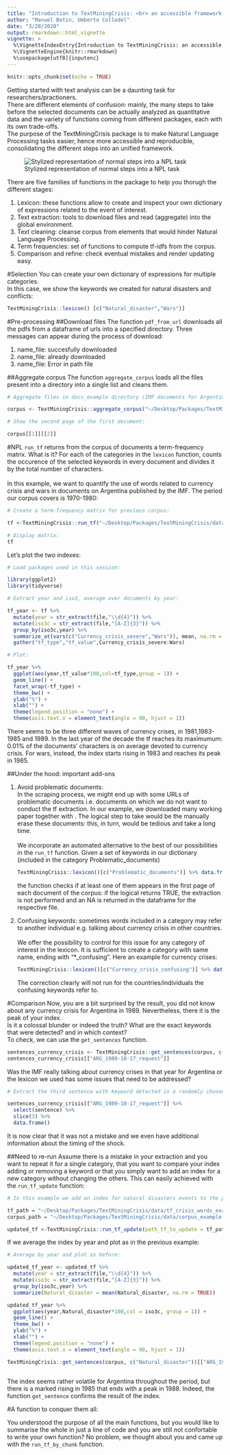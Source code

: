 ```yaml
---
title: "Introduction to TextMiningCrisis: <br> an accessible framework for Natural Language Processing"
author: "Manuel Betin, Umberto Collodel"
date: "3/20/2020"
output: rmarkdown::html_vignette
vignette: >
  %\VignetteIndexEntry{Introduction to TextMiningCrisis: an accessible framework for Natural Language Processing}
  %\VignetteEngine{knitr::rmarkdown}
  %\usepackage[utf8]{inputenc}
---
```


```r
knitr::opts_chunk$set(echo = TRUE)

```

Getting started with text analysis can be a daunting task for researchers/practioners. <br> There are different elements of confusion: mainly, the many steps to take before the selected documents can be actually analyzed as quantitative data and the variety of functions coming from different packages, each with its own trade-offs. <br> 
The purpose of the TextMiningCrisis package is to make Natural Language Processing tasks easier, hence more accessible and reproducible, consolidating the different steps into an unified framework.


![Stylized representation of normal steps into a NPL task](TextMiningCrisis_process.png)

There are five families of functions in the package to help you thorugh the different stages:
<ol>
  <li>Lexicon: these functions allow to create and inspect your own dictionary of expressions related to the event of interest.</li>
  <li>Text extraction: tools to download files and read (aggregate) into the global environment. </li>
  <li>Text cleaning: cleanse corpus from elements that would hinder Natural Language Processing.</li>
  <li>Term frequencies: set of functions to compute tf-idfs from the corpus.</li>
  <li> Comparison and refine: check eventual mistakes and render updating easy.
</ol>

#Selection
You can create your own dictionary of expressions for multiple categories.<br>
In this case, we show the keywords we created for natural disasters and conflicts:
```r
TextMiningCrisis::lexicon() [c("Natural_disaster","Wars")]
```

#Pre-processing
##Download files
The function ```pdf_from_url``` downloads all the pdfs from a dataframe of urls into a specified directory.
Three messages can appear during the process of download:

1. name_file: succesfully downloaded
1. name_file: already downloaded
1. name_file: Error in path file




##Aggregate corpus
The function ```aggregate_corpus``` loads all the files present into a directory into a single list and cleans them.

```r
# Aggregate files in docs_example directory (IMF documents for Argentina 1980-1990):

corpus <- TextMiningCrisis::aggregate_corpus("~/Desktop/Packages/TextMiningCrisis/data/docs_example", only_files = T)
```
```r
# Show the second page of the first document:

corpus[[1]][[2]]

```




#NPL
```run_tf``` returns from the corpus of documents a term-frequency matrix. What is it? For each of the categories in the ```lexicon``` function, counts the occurence of the selected keywords in every document and divides it by the total number of characters.<br> <br>
In this example, we want to quantify the use of words related to currency crisis and wars in documents on Argentina published by the IMF. The period our corpus covers is 1970-1980:
```r


# Create a term-frequency matrix for previous corpus:

tf <-TextMiningCrisis::run_tf("~/Desktop/Packages/TextMiningCrisis/data/corpus_example.RData",keyword_list = c("Currency_crisis_severe","Wars"))

```

```r
# Display matrix:
tf
```
Let's plot the two indexes:


```r
# Load packages used in this session:

library(ggplot2)
library(tidyverse)
```

```r

# Extract year and iso3, average over documents by year:

tf_year <- tf %>% 
  mutate(year = str_extract(file,"\\d{4}")) %>%
  mutate(iso3c = str_extract(file,"[A-Z]{3}")) %>%
  group_by(iso3c,year) %>% 
  summarize_at(vars(c("Currency_crisis_severe","Wars")), mean, na.rm = TRUE) %>% 
  gather("tf_type","tf_value",Currency_crisis_severe:Wars)

# Plot:

tf_year %>% 
  ggplot(aes(year,tf_value*100,col=tf_type,group = 1)) +
  geom_line() +
  facet_wrap(~tf_type) +
  theme_bw() +
  ylab("%") +
  xlab("") +
  theme(legend.position = "none") +
  theme(axis.text.x = element_text(angle = 90, hjust = 1)) 


```

There seems to be three different waves of currency crises, in 1981,1983-1985 and 1989. In the last year of the decade the tf reaches its maximumum: 0.01\% of the documents' characters is on average devoted to currency crisis. For wars, instead, the index starts rising in 1983 and reaches its peak in 1985.


##Under the hood: important add-ons

<ol>
  <li> Avoid problematic documents:<br>
  In the scraping process, we might end up with some URLs of problematic documents i.e. documents on which we do not want to conduct the tf extraction. In our example, we downloaded many working paper together with . The logical step to take would be the manually erase these documents: this, in turn, would be tedious and take a long time. <br> <br>
  We incorporate an automated alternative to the best of our possibilities in the ```run_tf``` function. Given a set of keywords in our dictionary (included in the category Problematic_documents)
  
```r
TextMiningCrisis::lexicon()[c("Problematic_documents")] %>% data.frame() %>% filter(str_detect(Problematic_documents, "working"))
```
  
  
  the function checks if at least one of them appears in the first page of each document of the corpus: if the logical returns TRUE, the extraction is not performed and an NA is returned in the dataframe for the respective file.
  
  
  <li> Confusing keywords: sometimes words included in a category may refer to another individual e.g. talking about currency   crisis in other countries. <br> <br>
  We offer the possibility to control for this issue for any category of interest in the lexicon. It is sufficient to create a   category with same name, ending with "*_confusing". Here an example for currency crises:
```r
TextMiningCrisis::lexicon()[c("Currency_crisis_confusing")] %>% data.frame() 
```

The correction clearly will not run for the countries/individuals the confusing keywords refer to.

</ol>


#Comparison
Now, you are a bit surprised by the result, you did not know about any currency crisis for Argentina in 1989. Nevertheless, there it is the peak of your index. <br>
Is it a colossal blunder or indeed the truth?
What are the exact keywords that were detected? and in which context? <br>
To check, we can use the ```get_sentences``` function. 

```r

sentences_currency_crisis <- TextMiningCrisis::get_sentences(corpus, c("Currency_crisis_severe"))
sentences_currency_crisis[["ARG_1989-10-17_request"]]

```
Was the IMF really talking about currency crises in that year for Argentina or the lexicon we used has some issues that need to be addressed?<br>

```r
# Extract the third sentence with keyword detected in a randomly chosen 1989 document:

sentences_currency_crisis[["ARG_1989-10-17_request"]] %>% 
  select(sentence) %>% 
  slice(3) %>% 
  data.frame()

```
It is now clear that it was not a mistake and we even have additional information about the timing of the shock.

##Need to re-run
Assume there is a mistake in your extraction and you want to repeat it for a single category, that you want to compare your index adding or removing a keyword or that you simply want to add an index for a new category without changing the others. This can easily achieved with the ```run_tf_update``` function:

```r
# In this example we add an index for natural disasters events to the previous extraction:

tf_path = "~/Desktop/Packages/TextMiningCrisis/data/tf_crisis_words_example.RData"
corpus_path = "~/Desktop/Packages/TextMiningCrisis/data/corpus_example.RData"

updated_tf <-TextMiningCrisis::run_tf_update(path_tf_to_update = tf_path, corpus_path = corpus_path, keyword_list = c("Natural_disaster"))
```
If we average the index by year and plot as in the previous example:
```r

# Average by year and plot as before:

updated_tf_year <- updated_tf %>% 
  mutate(year = str_extract(file,"\\d{4}")) %>%
  mutate(iso3c = str_extract(file,"[A-Z]{3}")) %>%
  group_by(iso3c,year) %>% 
  summarize(Natural_disaster = mean(Natural_disaster, na.rm = TRUE))

updated_tf_year %>% 
  ggplot(aes(year,Natural_disaster*100,col = iso3c, group = 1)) +
  geom_line() +
  theme_bw() +
  ylab("%") +
  xlab("") +
  theme(legend.position = "none") +
  theme(axis.text.x = element_text(angle = 90, hjust = 1)) 

TextMiningCrisis::get_sentences(corpus, c("Natural_disaster"))[["ARG_1988-02-26_Use fund"]] %>% select(sentence) %>% slice(10) %>% data.frame()



```
The index seems rather volatile for Argentina throughout the period, but there is a marked rising in 1985 that ends with a peak in 1988. Indeed, the function ```get_sentence``` confirms the result of the index.

#A function to conquer them all:

You understood the purpose of all the main functions, but you would like to summarise the whole in just a line of code and you are still not confortable to write your own function? No problem, we thought about you and came up with the ```run_tf_by_chunk``` function.



